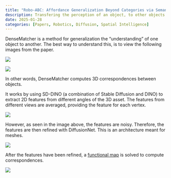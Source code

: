 ```yaml
---
title: "Robo-ABC: Affordance Generalization Beyond Categories via Semantic Correspondence for Robot Manipulation"
description: Transfering the perception of an object, to other objects.
date: 2025-01-28
categories: [Papers, Robotics, Diffusion, Spatial Intelligence]
---
```


DenseMatcher is a method for generalization the "understanding" of one object to another. The best way to understand this, is to view the following images from the paper.

![](../images/2025-01-28-A/1.png)

![](../images/2025-01-28-A/2.png)

In other words, DenseMatcher computes 3D correspondences between objects.

It works by using SD-DINO (a combination of Stable Diffusion and DINO) to extract 2D features from different angles of the 3D asset. The features from different views are averaged, providing the feature for each vertex.

![](../images/2025-01-28-A/3.png)

However, as seen in the image above, the features are noisy. Therefore, the features are then refined with DiffusionNet. This is an architecture meant for meshes.

![](../images/2025-01-28-A/4.png)

After the features have been refined, a [functional map](https://cse291-i.github.io/WI18/LectureSlides/L17_Functional_Map.pdf) is solved to compute correspondences.

![](../images/2025-01-28-A/5.png)